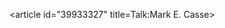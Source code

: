 <article id="39933327" title=Talk:Mark E. Casse>
	<talkpage id="39933327" title="Talk:Mark E. Casse">
{{WikiProject Biography |living=yes |class=Stub |listas=Casse, Mark E.}}
	</talkpage>
</article>